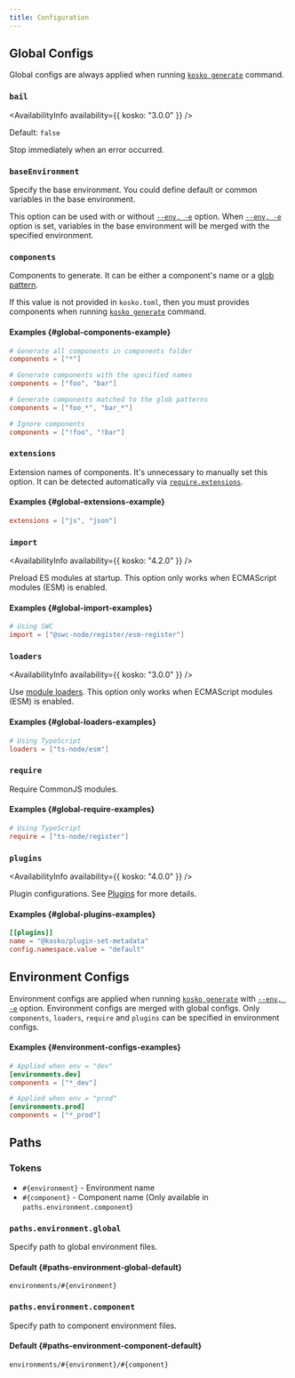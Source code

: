 ```yaml
---
title: Configuration
---
```



## Global Configs

Global configs are always applied when running [`kosko generate`][kosko-generate] command.

### `bail`

<AvailabilityInfo availability={{ kosko: "3.0.0" }} />

Default: `false`

Stop immediately when an error occurred.

### `baseEnvironment`

Specify the base environment. You could define default or common variables in the base environment.

This option can be used with or without [`--env, -e`][kosko-generate-env] option. When [`--env, -e`][kosko-generate-env] option is set, variables in the base environment will be merged with the specified environment.

### `components`

Components to generate. It can be either a component's name or a [glob pattern](<https://en.wikipedia.org/wiki/Glob_(programming)>).

If this value is not provided in `kosko.toml`, then you must provides components when running [`kosko generate`][kosko-generate] command.

#### Examples {#global-components-example}

```toml
# Generate all components in components folder
components = ["*"]

# Generate components with the specified names
components = ["foo", "bar"]

# Generate components matched to the glob patterns
components = ["foo_*", "bar_*"]

# Ignore components
components = ["!foo", "!bar"]
```

### `extensions`

Extension names of components. It's unnecessary to manually set this option. It can be detected automatically via [`require.extensions`](https://nodejs.org/api/modules.html#modules_require_extensions).

#### Examples {#global-extensions-example}

```toml
extensions = ["js", "json"]
```

### `import`

<AvailabilityInfo availability={{ kosko: "4.2.0" }} />

Preload ES modules at startup. This option only works when ECMAScript modules (ESM) is enabled.

#### Examples {#global-import-examples}

```toml
# Using SWC
import = ["@swc-node/register/esm-register"]
```

### `loaders`

<AvailabilityInfo availability={{ kosko: "3.0.0" }} />

Use [module loaders](https://nodejs.org/dist/latest-v18.x/docs/api/esm.html#loaders). This option only works when ECMAScript modules (ESM) is enabled.

#### Examples {#global-loaders-examples}

```toml
# Using TypeScript
loaders = ["ts-node/esm"]
```

### `require`

Require CommonJS modules.

#### Examples {#global-require-examples}

```toml
# Using TypeScript
require = ["ts-node/register"]
```

### `plugins`

<AvailabilityInfo availability={{ kosko: "4.0.0" }} />

Plugin configurations. See [Plugins](./plugins/index.md) for more details.

#### Examples {#global-plugins-examples}

```toml
[[plugins]]
name = "@kosko/plugin-set-metadata"
config.namespace.value = "default"
```

## Environment Configs

Environment configs are applied when running [`kosko generate`][kosko-generate] with [`--env, -e`][kosko-generate-env] option. Environment configs are merged with global configs. Only `components`, `loaders`, `require` and `plugins` can be specified in environment configs.

#### Examples {#environment-configs-examples}

```toml
# Applied when env = "dev"
[environments.dev]
components = ["*_dev"]

# Applied when env = "prod"
[environments.prod]
components = ["*_prod"]
```

## Paths

### Tokens

- `#{environment}` - Environment name
- `#{component}` - Component name (Only available in `paths.environment.component`)

### `paths.environment.global`

Specify path to global environment files.

#### Default {#paths-environment-global-default}

```
environments/#{environment}
```

### `paths.environment.component`

Specify path to component environment files.

#### Default {#paths-environment-component-default}

```
environments/#{environment}/#{component}
```

[kosko-generate]: ./cli/generate.mdx
[kosko-generate-env]: ./cli/generate.mdx#--env--e
